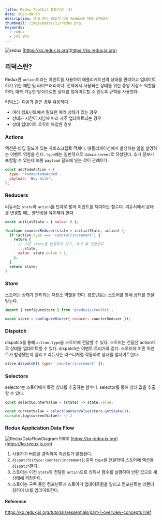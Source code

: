 ```yaml
---
title: Redux Toolkit 튜토리얼 (1)
date: 2023-08-03
description: 상태 관리 압도적 1위 Redux에 대해 알아보자
thumbnail: /imgs/posts/11/redux.png
keywords:
  - redux
  - 상태 관리
---
```


![redux](/imgs/posts/11/redux.png)
[https://ko.redux.js.org](https://ko.redux.js.org)

## 리덕스란?

Redux란 `action`이라는 이벤트를 사용하여 애플리케이션의 상태를 관리하고
업데이트하기 위한 패턴 및 라이브러리이다. 전역에서 사용되는 상태를 위한 중앙 저장소 역할을 하며, 예측 가능한 방식으로만 상태를 업데이트할 수 있도록 규칙을 사용한다.

리덕스는 다음과 같은 경우 유용하다.

- 여러 컴포넌트에서 필요한 여러 상태가 있는 경우
- 상태가 시간이 지남에 따라 자주 업데이트되는 경우
- 상태 업데이트 로직이 복잡한 경우

### Actions

액션은 타입 필드가 있는 자바스크립트 객체다. 애플리케이션에서 발생하는 일을 설명하는 이벤트 역할을 한다.
`type`에는 일반적으로 `domain/event`로 작성된다.
추가 정보가 포함될 수 있는데 보통 `payload` 필드에 넣는 것이 관례이다.

```js
const addTodoAction = {
  type: 'todos/todoAdded',
  payload: 'Buy milk',
};
```

### Reducers

리듀서는 `state`와 `action`을 인자로 받아 이벤트를 처리하는 함수다. 리듀서에서 상태를 변경할 때는 불변성을 유지해야 한다.

```js {7}
const initialState = { value: 0 };

function counterReducer(state = initialState, action) {
  if (action.type === 'counter/increment') {
    return {
      // 기존 state를 변경하지 않고, 복사 후 변경한다.
      ...state,
      value: state.value + 1,
    };
  }
  return state;
}
```

### Store

스토어는 상태가 관리되는 저장소 역할을 한다. 컴포넌트는 스토어를 통해 상태를 전달받는다.

```js
import { configureStore } from '@reduxjs/toolkit';

const store = configureStore({ reducer: counterReducer });
```

### Dispatch

dispatch를 통해 `action.type`을 스토어에 전달할 수 있다. 스토어는 전달된 action으로 상태를 업데이트할 수 있다. dispatch는 이벤트 트리거와 같다. 스토어에 어떤 이벤트가 발생됐는지 알리고 리듀서는 리스너처럼 작동하여 상태를 업데이트한다.

```js
store.dispatch({ type: 'counter/increment' });
```

### Selectors

selector는 스토어에서 특정 상태를 추출하는 함수다. selector를 통해 상태 값을 추출할 수 있다.

```js
const selectCounterValue = (state) => state.value;

const currentValue = selectCounterValue(store.getState());
console.log(currentValue); // 2
```

### Redux Application Data Flow

![ReduxDataFlowDiagram !!600](/imgs/posts/08/ReduxDataFlowDiagram.gif)
[https://ko.redux.js.org](https://ko.redux.js.org)

1. 사용자가 버튼을 클릭하여 이벤트가 발생된다.
2. `dispatch({type:counter/increment})`같이 `type`을 전달하여 스토어에 액션을 `dispatch`한다.
3. 스토어는 이전 `state`와 전달된 `action`으로 리듀서 함수를 실행하여 반환 값으로 새 상태에 저장한다.
4. 스토어는 구독 중인 컴포넌트에 스토어가 업데이트됨을 알리고 컴포넌트는 리렌더링하여 UI를 업데이트한다.

#### Reference

[https://ko.redux.js.org/tutorials/essentials/part-1-overview-concepts !!ref](https://ko.redux.js.org/tutorials/essentials/part-1-overview-concepts)
